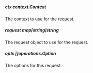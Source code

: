 
##### **ctx** [context.Context](https://pkg.go.dev/context#Context)
The context to use for the request.

##### **request** map[string]string
The request object to use for the request.

##### **opts** []operations.Option
The options for this request.

